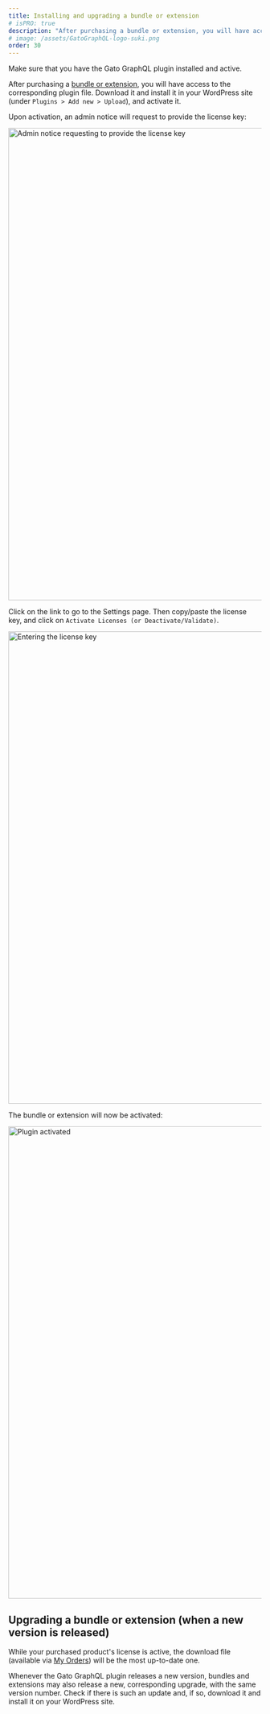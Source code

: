 ```yaml
---
title: Installing and upgrading a bundle or extension
# isPRO: true
description: "After purchasing a bundle or extension, you will have access to the corresponding plugin file. Here is how to install and activate it."
# image: /assets/GatoGraphQL-logo-suki.png
order: 30
---
```


Make sure that you have the Gato GraphQL plugin installed and active.

After purchasing a [bundle or extension](/extensions), you will have access to the corresponding plugin file. Download it and install it in your WordPress site (under `Plugins > Add new > Upload`), and activate it.

Upon activation, an admin notice will request to provide the license key:

<Image
  src="/assets/shop/install-product-admin-notice.png"
  width="1024"
  height="940"
  alt="Admin notice requesting to provide the license key"
  caption="Admin notice requesting to provide the license key"
/>

Click on the link to go to the Settings page. Then copy/paste the license key, and click on `Activate Licenses (or Deactivate/Validate)`.

<Image
  src="/assets/shop/install-product-enter-license-key.png"
  width="1024"
  height="940"
  alt="Entering the license key"
  caption="Entering the license key"
/>

The bundle or extension will now be activated:

<Image
  src="/assets/shop/install-product-activated.png"
  width="1024"
  height="940"
  alt="Plugin activated"
  caption="Plugin activated"
/>

## Upgrading a bundle or extension (when a new version is released)

While your purchased product's license is active, the download file (available via [My Orders](/shop/my-orders)) will be the most up-to-date one.

Whenever the Gato GraphQL plugin releases a new version, bundles and extensions may also release a new, corresponding upgrade, with the same version number. Check if there is such an update and, if so, download it and install it on your WordPress site.
